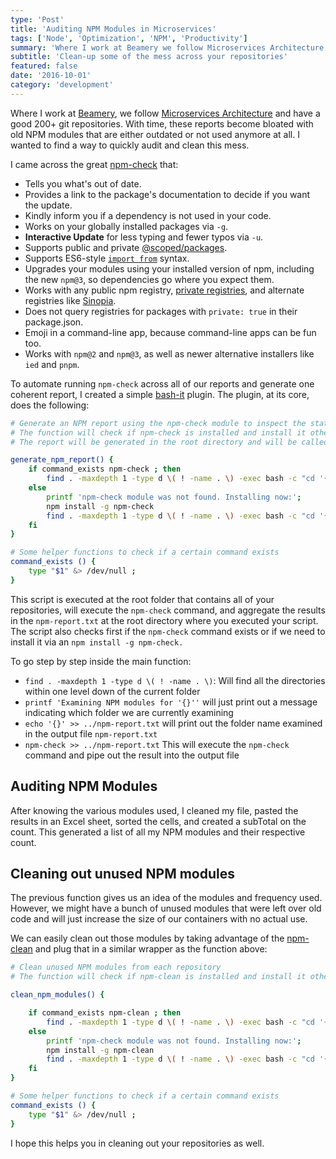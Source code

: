 ```yaml
---
type: 'Post'
title: 'Auditing NPM Modules in Microservices'
tags: ['Node', 'Optimization', 'NPM', 'Productivity']
summary: 'Where I work at Beamery we follow Microservices Architecture and have a good 20+ git repositories. With time, these repos become bloated with old NPM modules that are either outdated or not used anymore at all. I wanted to find a way to easily audit and clean this mess.'
subtitle: 'Clean-up some of the mess across your repositories'
featured: false
date: '2016-10-01'
category: 'development'
---
```


Where I work at [Beamery](http://beamery.com), we follow [Microservices Architecture](https://en.wikipedia.org/wiki/Microservices) and have a good 200+ git repositories. With time, these reports become bloated with old NPM modules that are either outdated or not used anymore at all. I wanted to find a way to quickly audit and clean this mess.

I came across the great [npm-check](https://github.com/dylang/npm-check) that:

- Tells you what's out of date.
- Provides a link to the package's documentation to decide if you want the update.
- Kindly inform you if a dependency is not used in your code.
- Works on your globally installed packages via `-g`.
- **Interactive Update** for less typing and fewer typos via `-u`.
- Supports public and private [@scoped/packages](https://docs.npmjs.com/getting-started/scoped-packages).
- Supports ES6-style [`import from`](http://exploringjs.com/es6/ch_modules.html) syntax.
- Upgrades your modules using your installed version of npm, including the new `npm@3`, so dependencies go where you expect them.
- Works with any public npm registry, [private registries](https://www.npmjs.com/onsite), and alternate registries like [Sinopia](https://github.com/rlidwka/sinopia).
- Does not query registries for packages with `private: true` in their package.json.
- Emoji in a command-line app, because command-line apps can be fun too.
- Works with `npm@2` and `npm@3`, as well as newer alternative installers like `ied` and `pnpm`.

To automate running `npm-check` across all of our reports and generate one coherent report, I created a simple [bash-it](https://github.com/ahmadassaf/bash-it/tree/master) plugin. The plugin, at its core, does the following:

```bash
# Generate an NPM report using the npm-check module to inspect the state of our npm modules
# The function will check if npm-check is installed and install it otherwise
# The report will be generated in the root directory and will be called npm-report.txt

generate_npm_report() {
    if command_exists npm-check ; then
        find . -maxdepth 1 -type d \( ! -name . \) -exec bash -c "cd '{}' && printf 'Examining NPM modules for '{}'' && echo '{}' >> ../npm-report.txt && npm-check >> ../npm-report.txt" \;
    else
        printf 'npm-check module was not found. Installing now:';
        npm install -g npm-check
        find . -maxdepth 1 -type d \( ! -name . \) -exec bash -c "cd '{}' && printf 'Examining NPM modules for '{}'' && echo '{}' >> ../npm-report.txt && npm-check >> ../npm-report.txt" \;
    fi
}

# Some helper functions to check if a certain command exists
command_exists () {
    type "$1" &> /dev/null ;
}
```

This script is executed at the root folder that contains all of your repositories, will execute the `npm-check` command, and aggregate the results in the `npm-report.txt` at the root directory where you executed your script.
The script also checks first if the `npm-check` command exists or if we need to install it via an `npm install -g npm-check.`

To go step by step inside the main function:

- `find . -maxdepth 1 -type d \( ! -name . \)`: Will find all the directories within one level down of the current folder
- `printf 'Examining NPM modules for '{}''` will just print out a message indicating which folder we are currently examining
- `echo '{}' >> ../npm-report.txt` will print out the folder name examined in the output file `npm-report.txt`
- `npm-check >> ../npm-report.txt` This will execute the `npm-check` command and pipe out the result into the output file

## Auditing NPM Modules

After knowing the various modules used, I cleaned my file, pasted the results in an Excel sheet, sorted the cells, and created a subTotal on the count. This generated a list of all my NPM modules and their respective count.

## Cleaning out unused NPM modules

The previous function gives us an idea of the modules and frequency used. However, we might have a bunch of unused modules that were left over old code and will just increase the size of our containers with no actual use.

We can easily clean out those modules by taking advantage of the [npm-clean](https://github.com/afc163/npm-clean) and plug that in a similar wrapper as the function above:

```bash
# Clean unused NPM modules from each repository
# The function will check if npm-clean is installed and install it otherwise

clean_npm_modules() {

    if command_exists npm-clean ; then
        find . -maxdepth 1 -type d \( ! -name . \) -exec bash -c "cd '{}' && printf 'Cleaning NPM modules for '{}'' && echo '{}' >> ../npm-clean-report.txt && npm-clean >> ../npm-clean-report.txt" \;
    else
        printf 'npm-check module was not found. Installing now:';
        npm install -g npm-clean
        find . -maxdepth 1 -type d \( ! -name . \) -exec bash -c "cd '{}' && printf 'Cleaning NPM modules for '{}'' && echo '{}' >> ../npm-clean-report.txt && npm-clean >> ../npm-clean-report.txt" \;
    fi
}

# Some helper functions to check if a certain command exists
command_exists () {
    type "$1" &> /dev/null ;
}
```

I hope this helps you in cleaning out your repositories as well.